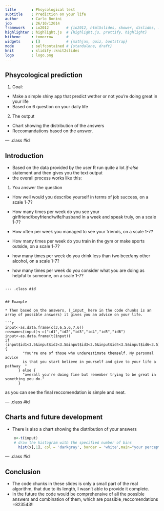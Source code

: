 ```yaml
---
title       : Phsycological test
subtitle    : Prediction on your life
author      : Carlo Bonini
job         : 26/10/12014
framework   : io2012        # {io2012, html5slides, shower, dzslides, ...}
highlighter : highlight.js  # {highlight.js, prettify, highlight}
hitheme     : tomorrow      # 
widgets     : []            # {mathjax, quiz, bootstrap}
mode        : selfcontained # {standalone, draft}
knit        : slidify::knit2slides
logo        : logo.png 
---
```


## Phsycological prediction

1. Goal:


  * Make a simple shiny app that predict wether or not you're doing great in your life 
  * Based on 6 question on your daily life

2. The output 
  
  * Chart showing the distribution of the answers
  * Reccomandations based on the answer. 

--- .class #id 

## Introduction

* Based on the data provided by the user R run quite a lot _if-else_ statement and then gives you the  text     output
* the overall process works like this:
1. You answer the question

 * How well would you describe yourself in terms of job success, on a scale 1-7?
 
 * How many times per week do you see your girlfriend/boyfriend/wife/husband in a week and speak truly, on a         scale 1-7?
  * How often per week you managed to see your friends, on a scale 1-7?
 
  * How many times per week do you train in the gym or make sports outside, on a scale 1-7?
  
  * how many times per week do you drink less than two beer/any other alcohol, on a scale 1-7?
  
  * how many times per week do you consider what you are doing as helpful to someone, on a scale 1-7?

```

--- .class #id 


## Example

* Then based on the answers, (_input_ here in the code chunks is an array of possible answers) it gives you an advice on your life.

```r
input<-as.data.frame(c(3,6,5,6,7,6))
rownames(input)<-c("id1","id2","id3","id4","id5","id6")
input<-as.data.frame(t(input))
if (input$id1<3.5&input$id2<3.5&input$id3<3.5&input$id4<3.5&input$id6<3.5){
        "You're one of those who underestimate themself. My personal advice
        is that you start believe in yourself and give to your life a pathway  "
      } else {
        "overall you're doing fine but remember trying to be great in something you do."
      }
```

as you can see the final reccomendation is simple and neat.

--- .class #id 

## Charts and future development

* There is also a chart showing the distribution of your answers

```r

    x<-t(input)
    # draw the histogram with the specified number of bins
      hist(x[,1], col = 'darkgray', border = 'white',main="your perception of yourself",xlab="How well do you think of yourself")

```

--- .class #id 

## Conclusion

* The code chunks in these slides is only a small part of the real algorithm, that due to its length, I wasn't able to provide it complete.
* In the future the code would be comprehensive of all the possible answers and combination of them, which are  possible_reccomendations =823543!!

